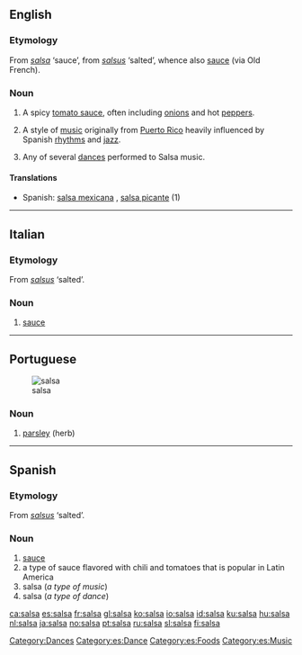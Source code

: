 ==English==
{{wikipedia}}

===Etymology===
From {{Sp.}} ''[[salsa]]'' ‘sauce’, from {{L.}} ''[[salsus]]'' ‘salted’, whence also [[sauce]] (via Old French).

===Noun===
{{en-noun|s|-}}

# {{countable}} A spicy [[tomato sauce]], often including [[onion]]s and hot [[pepper]]s.
# {{context|uncountable|music}} A style of [[music]] originally from [[Puerto Rico]] heavily influenced by Spanish [[rhythm]]s and [[jazz]].
# {{context|countable}} Any of several [[dances]] performed to Salsa music.

====Translations====
{{top}}
* Spanish: [[salsa mexicana]] {{f}}, [[salsa picante]] {{f}} (1)
{{bottom}}

[[Category:Dances]]

----

==Italian==

===Etymology===
From {{L.|it}} ''[[salsus]]'' ‘salted’.

===Noun===
{{it-noun|sals|f|a|e}}

# [[sauce]]

----

==Portuguese==
{{wikipedia|lang=pt}}
[[Image:Parsley_Flat.jpg|thumb|salsa]]

===Noun===
{{infl|pt|noun|g=f}}

# [[parsley]] (herb)

{{tbot entry|Portuguese|parsley|2008|April|pt}}

----

==Spanish==

===Etymology===
From {{L.|es}} ''[[salsus]]'' ‘salted’.

===Noun===
{{es-noun-f}}

# [[sauce]]
# a type of sauce flavored with chili and tomatoes that is popular in Latin America
# salsa (''a type of music'')
# salsa (''a type of dance'')

[[Category:es:Dance]]
[[Category:es:Foods]]
[[Category:es:Music]]

[[ca:salsa]]
[[es:salsa]]
[[fr:salsa]]
[[gl:salsa]]
[[ko:salsa]]
[[io:salsa]]
[[id:salsa]]
[[ku:salsa]]
[[hu:salsa]]
[[nl:salsa]]
[[ja:salsa]]
[[no:salsa]]
[[pt:salsa]]
[[ru:salsa]]
[[sl:salsa]]
[[fi:salsa]]